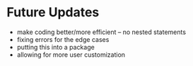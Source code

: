 # Future Updates

- make coding better/more efficient -- no nested statements
- fixing errors for the edge cases
- putting this into a package
- allowing for more user customization
